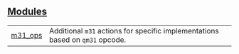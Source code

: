 
## [Modules](./core-qm31-modules)

| | |
|:---|:---|
| [m31_ops](./core-qm31-m31_ops) | Additional `m31`  actions for specific implementations based on `qm31`  opcode. |
